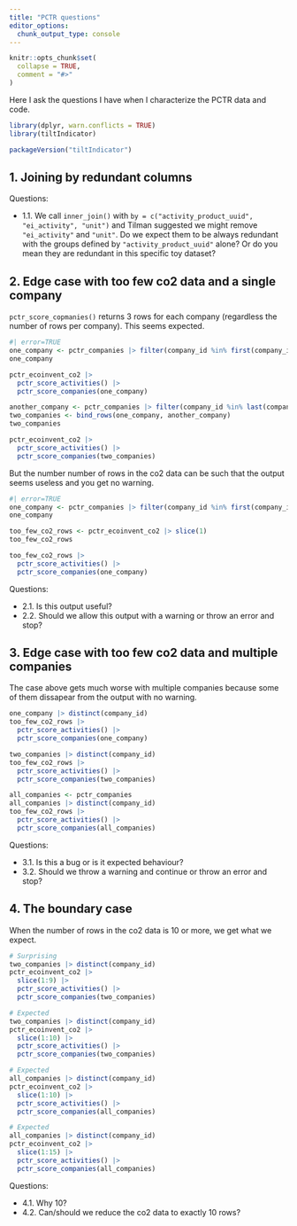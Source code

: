```yaml
---
title: "PCTR questions"
editor_options: 
  chunk_output_type: console
---
```


```r
knitr::opts_chunk$set(
  collapse = TRUE,
  comment = "#>"
)
```

Here I ask the questions I have when I characterize the PCTR data and code.

```r
library(dplyr, warn.conflicts = TRUE)
library(tiltIndicator)

packageVersion("tiltIndicator")
```

## 1. Joining by redundant columns

Questions:

* 1.1. We call `inner_join()` with `by = c("activity_product_uuid", "ei_activity",
"unit")` and Tilman suggested we might remove `"ei_activity"` and `"unit"`. 
Do we expect them to be always redundant with the groups defined by
`"activity_product_uuid"` alone? Or do you mean they are redundant in this
specific toy dataset?

## 2. Edge case with too few co2 data and a single company

`pctr_score_copmanies()` returns 3 rows for each company (regardless the number
of rows per company). This seems expected.

```r
#| error=TRUE
one_company <- pctr_companies |> filter(company_id %in% first(company_id))
one_company

pctr_ecoinvent_co2 |>
  pctr_score_activities() |>
  pctr_score_companies(one_company)

another_company <- pctr_companies |> filter(company_id %in% last(company_id))
two_companies <- bind_rows(one_company, another_company)
two_companies

pctr_ecoinvent_co2 |>
  pctr_score_activities() |>
  pctr_score_companies(two_companies)
```

But the number number of rows in the co2 data can be such that the output seems
useless and you get no warning.

```r
#| error=TRUE
one_company <- pctr_companies |> filter(company_id %in% first(company_id))
one_company

too_few_co2_rows <- pctr_ecoinvent_co2 |> slice(1)
too_few_co2_rows

too_few_co2_rows |>
  pctr_score_activities() |>
  pctr_score_companies(one_company)
```

Questions:

* 2.1. Is this output useful?
* 2.2. Should we allow this output with a warning or throw an error and stop?

## 3. Edge case with too few co2 data and multiple companies

The case above gets much worse with multiple companies because some of them
dissapear from the output with no warning.

```r
one_company |> distinct(company_id)
too_few_co2_rows |>
  pctr_score_activities() |>
  pctr_score_companies(one_company)

two_companies |> distinct(company_id)
too_few_co2_rows |>
  pctr_score_activities() |>
  pctr_score_companies(two_companies)

all_companies <- pctr_companies
all_companies |> distinct(company_id)
too_few_co2_rows |>
  pctr_score_activities() |>
  pctr_score_companies(all_companies)
```

Questions:

* 3.1. Is this a bug or is it expected behaviour?
* 3.2. Should we throw a warning and continue or throw an error and stop?

## 4. The boundary case

When the number of rows in the co2 data is 10 or more, we get what we expect.

```r
# Surprising
two_companies |> distinct(company_id)
pctr_ecoinvent_co2 |>
  slice(1:9) |>
  pctr_score_activities() |>
  pctr_score_companies(two_companies)

# Expected
two_companies |> distinct(company_id)
pctr_ecoinvent_co2 |>
  slice(1:10) |>
  pctr_score_activities() |>
  pctr_score_companies(two_companies)

# Expected
all_companies |> distinct(company_id)
pctr_ecoinvent_co2 |>
  slice(1:10) |>
  pctr_score_activities() |>
  pctr_score_companies(all_companies)

# Expected
all_companies |> distinct(company_id)
pctr_ecoinvent_co2 |>
  slice(1:15) |>
  pctr_score_activities() |>
  pctr_score_companies(all_companies)
```

Questions:

* 4.1. Why 10?
* 4.2. Can/should we reduce the co2 data to exactly 10 rows?

